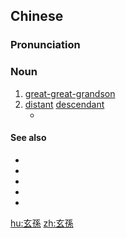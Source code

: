 {{also|玄孙}}
==Chinese==
{{zh-forms|s=玄孙}}

===Pronunciation===
{{zh-pron
|m=xuánsūn
|c=jyun4 syun1
|h=pfs=hièn-sûn
|mn=qz,xm,zz:hiân-sun/tw:goân-sun
|cat=n
}}

===Noun===
{{zh-noun}}

# [[great-great-grandson]] {{gloss|in a male lineage}}
# [[distant]] [[descendant]]
#* {{zh-x|^漢 ^獻帝 @^劉.^協 是 ^漢 ^光武帝 @^劉.^秀 的 第 八 代 玄孫|Liu Xie, {{w|Emperor Xian of Han}}, was the eighth generation '''descendant''' of Liu Xiu, {{w|Emperor Guangwu of Han}}|ref='''2004:''' {{lang|zh|侯健美}} (Hou Jianmei), [http://www.chinanews.com.cn/n/2004-01-15/26/391879.html {{lang|zh|当事专家详解：为什么说张飞和曹操的亲戚关系}}]}}

====See also====
* {{zh-l|曾孫}}
* {{zh-l|來孫}}
* {{zh-l|晜孫}}
* {{zh-l|耳孫}}
* {{zh-l|雲孫}}

[[hu:玄孫]]
[[zh:玄孫]]